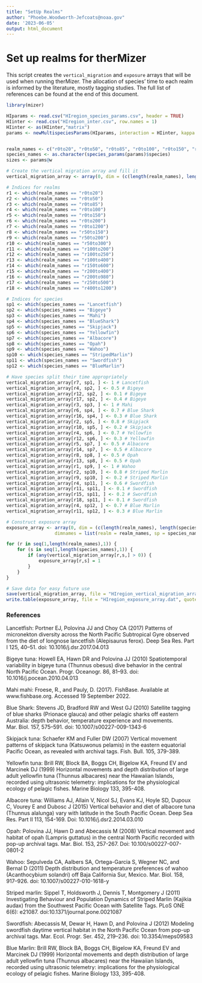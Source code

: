 ```yaml
---
title: "SetUp Realms"
author: "Phoebe.Woodworth-Jefcoats@noaa.gov"
date: '2023-06-05'
output: html_document
---
```


# Set up realms for therMizer

This script creates the `vertical_migration` and `exposure` arrays that will be used when running therMizer. 
The allocation of species' time to each realm is informed by the literature, mostly tagging studies.  The 
full list of references can be found at the end of this document.

``` r
library(mizer)

HIparams <- read.csv("HIregion_species_params.csv", header = TRUE)
HIinter <- read.csv("HIregion_inter.csv", row.names = 1)
HIinter <- as(HIinter,"matrix")
params <- newMultispeciesParams(HIparams, interaction = HIinter, kappa = 1e12, min_w_pp = 1e-14) # |> steady(tol = 0.001)


realm_names <- c("r0to20", "r0to50", "r0to85", "r0to100", "r0to150", "r0to200",  "r0to1200", "r50to150", "r50to200", "r50to300", "r100to200", "r100to250", "r100to400", "r150to600", "r200to400", "r200to980", "r250to500", "r400to1200")
species_names <- as.character(species_params(params)$species)
sizes <- params@w

# Create the vertical migration array and fill it
vertical_migration_array <- array(0, dim = (c(length(realm_names), length(species_names), length(sizes))), dimnames = list(realm = realm_names, sp = species_names, w = signif(sizes,3))) # realm x species x size

# Indices for realms
r1 <- which(realm_names == "r0to20")
r2 <- which(realm_names == "r0to50") 
r3 <- which(realm_names == "r0to85") 
r4 <- which(realm_names == "r0to100")
r5 <- which(realm_names == "r0to150") 
r6 <- which(realm_names == "r0to200")  
r7 <- which(realm_names == "r0to1200") 
r8 <- which(realm_names == "r50to150") 
r9 <- which(realm_names == "r50to200") 
r10 <- which(realm_names == "r50to300") 
r11 <- which(realm_names == "r100to200") 
r12 <- which(realm_names == "r100to250") 
r13 <- which(realm_names == "r100to400") 
r14 <- which(realm_names == "r150to600") 
r15 <- which(realm_names == "r200to400") 
r16 <- which(realm_names == "r200to980") 
r17 <- which(realm_names == "r250to500") 
r18 <- which(realm_names == "r400to1200") 

# Indices for species
sp1 <- which(species_names == "Lancetfish")
sp2 <- which(species_names == "Bigeye")
sp3 <- which(species_names == "Mahi")
sp4 <- which(species_names == "BlueShark")
sp5 <- which(species_names == "Skipjack")
sp6 <- which(species_names == "Yellowfin")
sp7 <- which(species_names == "Albacore")
sp8 <- which(species_names == "Opah")
sp9 <- which(species_names == "Wahoo")
sp10 <- which(species_names == "StripedMarlin")
sp11 <- which(species_names == "Swordfish")
sp12 <- which(species_names == "BlueMarlin")

# Have species split their time appropriately
vertical_migration_array[r7, sp1, ] <- 1 # Lancetfish
vertical_migration_array[r4, sp2, ] <- 0.5 # Bigeye
vertical_migration_array[r12, sp2, ] <- 0.1 # Bigeye
vertical_migration_array[r17, sp2, ] <- 0.4 # Bigeye
vertical_migration_array[r3, sp3, ] <- 1 # Mahi
vertical_migration_array[r6, sp4, ] <- 0.7 # Blue Shark
vertical_migration_array[r16, sp4, ] <- 0.3 # Blue Shark
vertical_migration_array[r2, sp5, ] <- 0.8 # Skipjack
vertical_migration_array[r10, sp5, ] <- 0.2 # Skipjack
vertical_migration_array[r4, sp6, ] <- 0.7 # Yellowfin
vertical_migration_array[r12, sp6, ] <- 0.3 # Yellowfin
vertical_migration_array[r5, sp7, ] <- 0.5 # Albacore
vertical_migration_array[r14, sp7, ] <- 0.5 # Albacore
vertical_migration_array[r8, sp8, ] <- 0.5 # Opah
vertical_migration_array[r13, sp8, ] <- 0.5 # Opah
vertical_migration_array[r1, sp9, ] <- 1 # Wahoo
vertical_migration_array[r2, sp10, ] <- 0.8 # Striped Marlin
vertical_migration_array[r9, sp10, ] <- 0.2 # Striped Marlin
vertical_migration_array[r4, sp11, ] <- 0.6 # Swordfish
vertical_migration_array[r11, sp11, ] <- 0.1 # Swordfish
vertical_migration_array[r15, sp11, ] <- 0.2 # Swordfish
vertical_migration_array[r18, sp11, ] <- 0.1 # Swordfish
vertical_migration_array[r4, sp12, ] <- 0.7 # Blue Marlin
vertical_migration_array[r11, sp12, ] <- 0.3 # Blue Marlin

# Construct exposure array
exposure_array <- array(0, dim = (c(length(realm_names), length(species_names))), 
                  dimnames = list(realm = realm_names, sp = species_names)) # realm x species

for (r in seq(1,length(realm_names),1)) {
    for (s in seq(1,length(species_names),1)) {
        if (any(vertical_migration_array[r,s,] > 0)) {
            exposure_array[r,s] = 1
        }
    }
}

# Save data for easy future use
save(vertical_migration_array, file = "HIregion_vertical_migration_array.Rdata")
write.table(exposure_array, file = "HIregion_exposure_array.dat", quote = FALSE, row.names = TRUE, col.names = TRUE)

```

### References
Lancetfish: Portner EJ, Polovina JJ and Choy CA (2017) Patterns of micronekton diversity across the North Pacific Subtropical Gyre observed from the diet of longnose lancetfish (Alepisaurus ferox). Deep Sea Res. Part I 125, 40–51. doi: 10.1016/j.dsr.2017.04.013

Bigeye tuna: Howell EA, Hawn DR and Polovina JJ (2010) Spatiotemporal variability in bigeye tuna (Thunnus obesus) dive behavior in the central North Pacific Ocean. Progr. Oceanogr. 86, 81–93. doi: 10.1016/j.pocean.2010.04.013 

Mahi mahi: Froese, R., and Pauly, D. (2017). FishBase. Available at www.fishbase.org. Accessed 19 September 2022.

Blue Shark: Stevens JD, Bradford RW and West GJ (2010) Satellite tagging of blue sharks (Prionace glauca) and other pelagic sharks off eastern Australia: depth behavior, temperature experience and movements. Mar. Biol. 157, 575–591. doi: 10.1007/s00227-009-1343-6

Skipjack tuna: Schaefer KM and Fuller DW (2007) Vertical movement patterns of skipjack tuna (Katsuwonus pelamis) in the eastern equatorial Pacific Ocean, as revealed with archival tags. Fish. Bull. 105, 379-389.

Yellowfin tuna: Brill RW, Block BA, Boggs CH, Bigelow KA, Freund EV and Marcinek DJ (1999) Horizontal movements and depth distribution of large adult yellowfin tuna (Thunnus albacares) near the Hawaiian Islands, recorded using ultrasonic telemetry: implications for the physiological ecology of pelagic fishes. Marine Biology 133, 395-408.

Albacore tuna: Williams AJ, Allain V, Nicol SJ, Evans KJ, Hoyle SD, Dupoux C, Vourey E and Dubosc J (2015) Vertical behavior and diet of albacore tuna (Thunnus alalunga) vary with latitude in the South Pacific Ocean. Deep Sea Res. Part II 113, 154-169. Doi: 10.1016/j.dsr2.2014.03.010

Opah: Polovina JJ, Hawn D and Abecassis M (2008) Vertical movement and habitat of opah (Lampris guttatus) in the central North Pacific recorded with pop-up archival tags. Mar. Biol. 153, 257-267. Doi: 10.100/s00227-007-0801-2

Wahoo: Sepulveda CA, Aalbers SA, Ortega-Garcia S, Wegner NC, and Bernal D (2011) Depth distribution and temperature preferences of wahoo (Acanthocybium solandri) off Baja California Sur, Mexico. Mar. Biol. 158, 917–926. doi: 10.1007/s00227-010-1618-y

Striped marlin: Sippel T, Holdsworth J, Dennis T, Montgomery J (2011) Investigating Behaviour and Population Dynamics of Striped Marlin (Kajikia audax) from the Southwest Pacific Ocean with Satellite Tags. PLoS ONE 6(6): e21087. doi:10.1371/journal.pone.0021087

Swordfish: Abecassis M, Dewar H, Hawn D, and Polovina J (2012) Modeling swordfish daytime vertical habitat in the North Pacific Ocean from pop-up archival tags. Mar. Ecol. Progr. Ser. 452, 219–236. doi: 10.3354/meps09583

Blue Marlin: Brill RW, Block BA, Boggs CH, Bigelow KA, Freund EV and Marcinek DJ (1999) Horizontal movements and depth distribution of large adult yellowfin tuna (Thunnus albacares) near the Hawaiian Islands, recorded using ultrasonic telemetry: implications for the physiological ecology of pelagic fishes. Marine Biology 133, 395-408. 